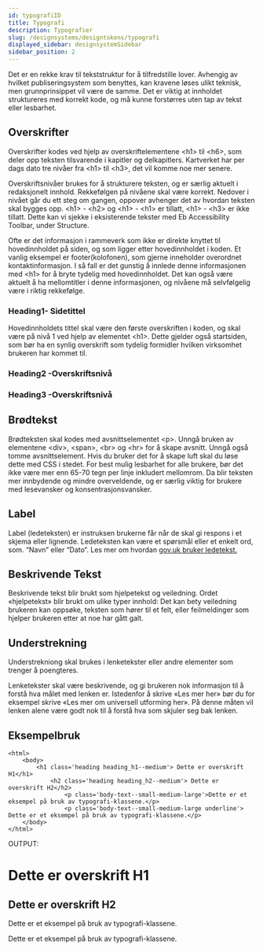 ```yaml
---
id: typografiID
title: Typografi
description: Typografier
slug: /designsystems/designtokens/typografi
displayed_sidebar: designsystemSidebar
sidebar_position: 2
---
```



Det er en rekke krav til tekststruktur for å tilfredstille lover. Avhengig av hvilket publiseringsystem som benyttes, kan kravene løses ulikt teknisk, men grunnprinsippet vil være de samme.
Det er viktig at innholdet struktureres med korrekt kode, og må kunne forstørres uten tap av tekst eller lesbarhet. 


## Overskrifter
Overskrifter kodes ved hjelp av overskriftelementene <h1\> til <h6\>, som deler opp teksten tilsvarende i kapitler og delkapitlers. Kartverket har per dags dato tre nivåer fra <h1\> til <h3\>, det vil komme noe mer senere. 

Overskriftsnivåer brukes for å strukturere teksten, og er særlig aktuelt i redaksjonelt innhold. 
Rekkefølgen på nivåene skal være korrekt. Nedover i nivået går du ett steg om gangen, oppover avhenger det av hvordan teksten skal bygges opp. <h1\> - <h2\> og <h1\> - <h1\> er tillatt, <h1\> - <h3\> er ikke tillatt.
Dette kan vi sjekke i eksisterende tekster med Eb Accessibility Toolbar, under Structure. 

Ofte er det informasjon i rammeverk som ikke er direkte knyttet til hovedinnholdet på siden, og som ligger etter hovedinnholdet i koden. Et vanlig eksempel er footer(kolofonen), som gjerne inneholder overordnet kontaktinformasjon.
I så fall er det gunstig å innlede denne informasjonen med <h1\> for å bryte tydelig med hovedinnholdet. Det kan også være aktuelt å ha mellomtitler i denne informasjonen, og nivåene må selvfølgelig være i riktig rekkefølge.  

### Heading1- Sidetittel
Hovedinnholdets tittel skal være den første overskriften i koden, og skal være på nivå 1 ved hjelp av elementet <h1\>. Dette gjelder også startsiden, som bør ha en synlig overskrift som tydelig formidler hvilken virksomhet brukeren har kommet til.



<Heading1/>


### Heading2 -Overskriftsnivå
<Heading2/>

### Heading3 -Overskriftsnivå
<Heading3/>

## Brødtekst

Brødteksten skal kodes med avsnittselementet <p\>. Unngå bruken av elementene <div\>, <span\>, <br\> og <hr\> for å skape avsnitt.
Unngå også tomme avsnittselement. Hvis du bruker det for å skape luft skal du løse dette med CSS i stedet. 
For best mulig lesbarhet for alle brukere, bør det ikke være mer enn 65-70 tegn per linje inkludert mellomrom. Da blir teksten mer innbydende og mindre overveldende, og er særlig viktig for brukere med lesevansker og konsentrasjonsvansker. 

<BodyText/>


## Label
Label (ledeteksten) er instruksen brukerne får når de skal gi respons i et skjema eller lignende. Ledeteksten kan være et spørsmål eller et enkelt ord, som. “Navn” eller “Dato“. Les mer om hvordan <a href="https://www.gov.uk/" class='underline'> gov.uk bruker ledetekst. </a> 
  
<Label/>

## Beskrivende Tekst 
Beskrivende tekst blir brukt som hjelpetekst og veiledning. Ordet «hjelpetekst» blir brukt om ulike typer innhold: Det kan bety veiledning brukeren kan oppsøke, teksten som hører til et felt, eller feilmeldinger som hjelper brukeren etter at noe har gått galt.
<Detail/>

## Understrekning
Understrekniong skal brukes i lenketekster eller andre elementer som trenger å poengteres. 

Lenketekster skal være beskrivende, og gi brukeren nok informasjon til å forstå hva målet med lenken er. 
Istedenfor å skrive «Les mer her» bør du for eksempel skrive «Les mer om universell utforming her». På denne måten vil lenken alene være godt nok til å forstå hva som skjuler seg bak lenken.

<Underline/>

## Eksempelbruk
```markup title="/.html"
<html>
    <body>
        <h1 class='heading heading_h1--medium'> Dette er overskrift H1</h1>
            <h2 class='heading heading_h2--medium'> Dette er overskrift H2</h2>
                <p class='body-text--small-medium-large'>Dette er et eksempel på bruk av typografi-klassene.</p>
                <p class='body-text--small-medium-large underline'> Dette er et eksempel på bruk av typografi-klassene.</p>
    </body>
</html>

```

OUTPUT: 

<html>
    <body>
        <div class="typographyCard">
            <h1 class='heading heading_h1--medium'> Dette er overskrift H1</h1>
                <h2 class='heading heading_h2--medium'> Dette er overskrift H2</h2>
                <p class='body-text--small-medium-large'>Dette er et eksempel på bruk av typografi-klassene.</p>
                <p class='body-text--small-medium-large underline'> Dette er et eksempel på bruk av typografi-klassene.</p>
        </div>
    </body>
</html>
